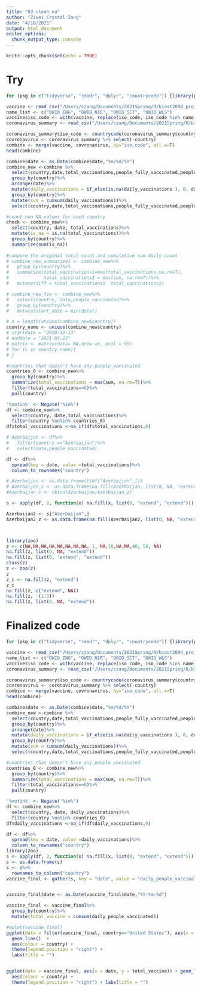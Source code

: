 ```yaml
---
title: "03_clean_na"
author: "Ziwei Crystal Zang"
date: "4/10/2021"
output: html_document
editor_options: 
  chunk_output_type: console
---
```


```r
knitr::opts_chunk$set(echo = TRUE)
```


# Try
```r
for (pkg in c("tidyverse", "readr", "dplyr", "countrycode")) {library(pkg, character.only = TRUE)}

vaccine <- read_csv("/Users/czang/Documents/2021Spring/R/biost2094_project/data/vaccinations.csv")
name_list <- c("OWID_ENG", "OWID_NIR", "OWID_SCT", "OWID_WLS")
vaccine$iso_code <- with(vaccine, replace(iso_code, iso_code %in% name_list, "GBR"))
coronavirus_summary <- read_csv("/Users/czang/Documents/2021Spring/R/biost2094_project/data/coronavirus_summary.csv")

coronavirus_summary$iso_code <- countrycode(coronavirus_summary$country, 'country.name','iso3c')
covronavirus <- coronavirus_summary %>% select(-country)
combine <- merge(vaccine, covronavirus, by="iso_code", all.x=T)
head(combine)

combine$date <- as.Date(combine$date,"%m/%d/%Y")
combine_new <-combine %>%
  select(country,date,total_vaccinations,people_fully_vaccinated,people_vaccinated,total_vaccinations_per_hundred, population, daily_vaccinations)%>%
  group_by(country)%>%
  arrange(date)%>%
  mutate(daily_vaccinations = if_else(is.na(daily_vaccinations ), 0, daily_vaccinations))%>%
  group_by(country)%>%
  mutate(sum = cumsum(daily_vaccinations))%>%
  select(country,date,total_vaccinations,people_fully_vaccinated,people_vaccinated,daily_vaccinations, sum)

#count non NA values for each country
check <- combine_new%>%
  select(country, date, total_vaccinations)%>%
  mutate(is_na = is.na(total_vaccinations))%>%
  group_by(country)%>%
  summarize(sum(is_na))
  
#compare the original total count and cumulative sum daily count
# combine_new_summarize1 <- combine_new%>%
#   group_by(country)%>%
#   summarize(total_vaccinations1=max(total_vaccinations,na.rm=T),
#             total_vaccinations2 = max(sum, na.rm=T))%>%
#   mutate(diff = total_vaccinations1- total_vaccinations2)

# combine_new_fix <- combine_new%>%
#   select(country, date,people_vaccinated)%>%
#   group_by(country)%>%
#   mutate(start_date = min(date))

# n = length(unique(combine_new$country))
country_name <- unique(combine_new$country)
# startdate = "2020-12-13"
# enddate = "2021-03-22"
# matrix <- matrix(data= NA,nrow =n, ncol = 99)
# for (c in country_name){
# }

#countries that doesn't have any people_vaccinated
countries_0 <- combine_new%>%
  group_by(country)%>%
  summarize(total_vaccinations = max(sum, na.rm=T))%>%
  filter(total_vaccinations==0)%>%
  pull(country)

'%notin%' <- Negate('%in%')
df <- combine_new%>%
  select(country, date,total_vaccinations)%>%
  filter(country %notin% countries_0)
df$total_vaccinations <-na_if(df$total_vaccinations,0)

# Azerbaijan <- df%>%
#   filter(country =="Azerbaijan")%>%
#   select(date,people_vaccinated)

df <- df%>%
  spread(key = date, value =total_vaccinations)%>%
  column_to_rownames("country")

# Azerbaijan <- as.data.frame(t(df["Azerbaijan",]))
# Azerbaijan_z <- as.data.frame(na.fill(Azerbaijan, list(0, NA, "extend")))
#Azerbaijan_c <- cbind(Azerbaijan,Azerbaijan_z)

s <- apply(df, 2, function(x) na.fill(x, list(0, "extend", "extend")))

Azerbaijan2 <- s["Azerbaijan",]
Azerbaijan2_z <- as.data.frame(na.fill(Azerbaijan2, list(0, NA, "extend")))



library(zoo)
z <- c(NA,NA,NA,NA,NA,NA,NA,NA, 1, NA,10,NA,NA,40, 50, NA)
na.fill(z, list(0, NA, "extend"))
na.fill(z, list(0, 'extend', "extend"))
class(z)
z <- zoo(z)
z
z_c <- na.fill(z, "extend")
z_c
na.fill(z, c("extend", NA))
na.fill(z, -(1:3))
na.fill(z, list(0, NA, "extend"))

```

# Finalized code
```r
for (pkg in c("tidyverse", "readr", "dplyr", "countrycode")) {library(pkg, character.only = TRUE)}

vaccine <- read_csv("/Users/czang/Documents/2021Spring/R/biost2094_project/data/vaccinations.csv")
name_list <- c("OWID_ENG", "OWID_NIR", "OWID_SCT", "OWID_WLS")
vaccine$iso_code <- with(vaccine, replace(iso_code, iso_code %in% name_list, "GBR"))
coronavirus_summary <- read_csv("/Users/czang/Documents/2021Spring/R/biost2094_project/data/coronavirus_summary.csv")

coronavirus_summary$iso_code <- countrycode(coronavirus_summary$country, 'country.name','iso3c')
covronavirus <- coronavirus_summary %>% select(-country)
combine <- merge(vaccine, covronavirus, by="iso_code", all.x=T)
head(combine)

combine$date <- as.Date(combine$date,"%m/%d/%Y")
combine_new <-combine %>%
  select(country,date,total_vaccinations,people_fully_vaccinated,people_vaccinated,total_vaccinations_per_hundred, population, daily_vaccinations)%>%
  group_by(country)%>%
  arrange(date)%>%
  mutate(daily_vaccinations = if_else(is.na(daily_vaccinations ), 0, daily_vaccinations))%>%
  group_by(country)%>%
  mutate(sum = cumsum(daily_vaccinations))%>%
  select(country,date,total_vaccinations,people_fully_vaccinated,people_vaccinated,daily_vaccinations, sum)

#countries that doesn't have any people_vaccinated
countries_0 <- combine_new%>%
  group_by(country)%>%
  summarize(total_vaccinations = max(sum, na.rm=T))%>%
  filter(total_vaccinations==0)%>%
  pull(country)

'%notin%' <- Negate('%in%')
df <- combine_new%>%
  select(country, date, daily_vaccinations)%>%
  filter(country %notin% countries_0)
df$daily_vaccinations <-na_if(df$daily_vaccinations,0)

df <- df%>%
  spread(key = date, value =daily_vaccinations)%>%
  column_to_rownames("country")
library(zoo)
s <- apply(df, 2, function(x) na.fill(x, list(0, "extend", "extend")))
s <- as.data.frame(s)
s <- s%>%
  rownames_to_column("country")
vaccine_final <- gather(s, key = "date", value = "daily_people_vaccinated",-country)


vaccine_final$date <- as.Date(vaccine_final$date,"%Y-%m-%d")

vaccine_final <- vaccine_final%>%
  group_by(country)%>%
  mutate(total_vaccine = cumsum(daily_people_vaccinated))

#mplot(vaccine_final)
ggplot(data = filter(vaccine_final, country=="United States"), aes(x = date, y = total_vaccine)) + 
  geom_line()  +
  aes(colour = country) + 
  theme(legend.position = "right") +
  labs(title = "")


ggplot(data = vaccine_final, aes(x = date, y = total_vaccine)) + geom_line()  + 
  aes(colour = country) + 
  theme(legend.position = "right") + labs(title = "")
```

